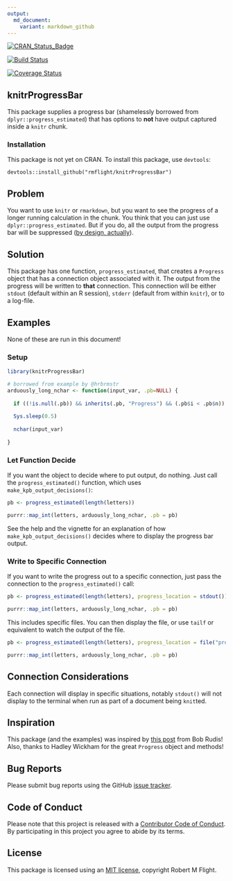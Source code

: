 ```yaml
---
output:
  md_document:
    variant: markdown_github
---
```


[![CRAN_Status_Badge](http://www.r-pkg.org/badges/version/knitrProgressBar)](https://cran.r-project.org/package=knitrProgressBar)

[![Build Status](https://travis-ci.org/rmflight/knitrProgressBar.svg?branch=master)](https://travis-ci.org/rmflight/knitrProgressBar)

[![Coverage Status](https://img.shields.io/codecov/c/github/rmflight/knitrProgressBar/master.svg)](https://codecov.io/github/rmflight/knitrProgressBar?branch=master)


## knitrProgressBar

This package supplies a progress bar (shamelessly borrowed from `dplyr::progress_estimated`)
that has options to **not** have output captured inside a `knitr` chunk.

### Installation

This package is not yet on CRAN. To install this package, use `devtools`:

```
devtools::install_github("rmflight/knitrProgressBar")
```

## Problem

You want to use `knitr` or `rmarkdown`, but you want to see the progress of a longer running calculation
in the chunk. You think that you can just use `dplyr::progress_estimated`. But if
you do, all the output from the progress bar will be suppressed 
([by design, actually](https://github.com/tidyverse/dplyr/blob/master/R/progress.R#L96)).

## Solution

This package has one function, `progress_estimated`, that creates a `Progress` object
that has a connection object associated with it. The output from the progress
will be written to **that** connection. This connection will be either
`stdout` (default within an R session), `stderr` (default from within `knitr`),
or to a log-file.

## Examples

None of these are run in this document!

### Setup

```r
library(knitrProgressBar)

# borrowed from example by @hrbrmstr
arduously_long_nchar <- function(input_var, .pb=NULL) {
  
  if ((!is.null(.pb)) && inherits(.pb, "Progress") && (.pb$i < .pb$n)) .pb$tick()$print()
  
  Sys.sleep(0.5)
  
  nchar(input_var)
  
}
```

### Let Function Decide

If you want the object to decide where to put output, do nothing. Just call
the `progress_estimated()` function, which uses `make_kpb_output_decisions()`:

```r
pb <- progress_estimated(length(letters))

purrr::map_int(letters, arduously_long_nchar, .pb = pb)
```

See the help and the vignette for an explanation of how `make_kpb_output_decisions()` decides
where to display the progress bar output.

### Write to Specific Connection

If you want to write the progress out to a specific connection, just pass the connection
to the `progress_estimated()` call:

```r
pb <- progress_estimated(length(letters), progress_location = stdout())

purrr::map_int(letters, arduously_long_nchar, .pb = pb)
```

This includes specific files. You can then display the file, or use `tailf` or
equivalent to watch the output of the file.

```r
pb <- progress_estimated(length(letters), progress_location = file("progress.log", open = "w"))

purrr::map_int(letters, arduously_long_nchar, .pb = pb)
```

## Connection Considerations

Each connection will display in specific situations, notably `stdout()`
will not display to the terminal when run as part of a document being `knit`ted.

## Inspiration

This package (and the examples) was inspired by [this post](https://rud.is/b/2017/03/27/all-in-on-r%E2%81%B4-progress-bars-on-first-post/) from Bob Rudis! Also, thanks to Hadley Wickham for the great `Progress` object and methods!

## Bug Reports

Please submit bug reports using the GitHub [issue tracker](https://github.com/rmflight/knitrProgressBar/issues).

## Code of Conduct

Please note that this project is released with a [Contributor Code of Conduct](CONDUCT.md). By participating in this project you agree to abide by its terms.

## License

This package is licensed using an [MIT license](LICENSE.md), copyright Robert M Flight.
